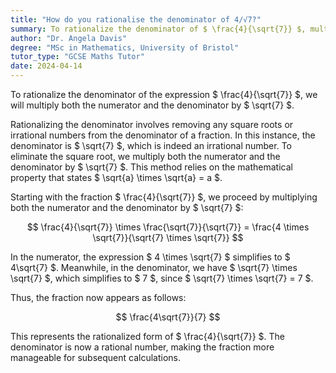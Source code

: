 ```yaml
---
title: "How do you rationalise the denominator of 4/√7?"
summary: To rationalize the denominator of $ \frac{4}{\sqrt{7}} $, multiply both the numerator and denominator by $ \sqrt{7} $.
author: "Dr. Angela Davis"
degree: "MSc in Mathematics, University of Bristol"
tutor_type: "GCSE Maths Tutor"
date: 2024-04-14
---
```


To rationalize the denominator of the expression $ \frac{4}{\sqrt{7}} $, we will multiply both the numerator and the denominator by $ \sqrt{7} $.

Rationalizing the denominator involves removing any square roots or irrational numbers from the denominator of a fraction. In this instance, the denominator is $ \sqrt{7} $, which is indeed an irrational number. To eliminate the square root, we multiply both the numerator and the denominator by $ \sqrt{7} $. This method relies on the mathematical property that states $ \sqrt{a} \times \sqrt{a} = a $.

Starting with the fraction $ \frac{4}{\sqrt{7}} $, we proceed by multiplying both the numerator and the denominator by $ \sqrt{7} $:

$$ 
\frac{4}{\sqrt{7}} \times \frac{\sqrt{7}}{\sqrt{7}} = \frac{4 \times \sqrt{7}}{\sqrt{7} \times \sqrt{7}} 
$$

In the numerator, the expression $ 4 \times \sqrt{7} $ simplifies to $ 4\sqrt{7} $. Meanwhile, in the denominator, we have $ \sqrt{7} \times \sqrt{7} $, which simplifies to $ 7 $, since $ \sqrt{7} \times \sqrt{7} = 7 $.

Thus, the fraction now appears as follows:

$$ 
\frac{4\sqrt{7}}{7} 
$$

This represents the rationalized form of $ \frac{4}{\sqrt{7}} $. The denominator is now a rational number, making the fraction more manageable for subsequent calculations.
    